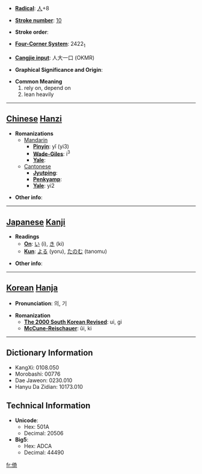 * '''[[Wiktionary:Chinese radical index| Radical]]''': [[Wiktionary:Chinese radical index 人|人]]+8

* '''[[Wiktionary:Chinese total strokes index|Stroke number]]''': [[Wiktionary:Chinese total strokes index 10|10]]

* '''Stroke order''': 

* '''[[Wiktionary:Chinese four corner index|Four-Corner System]]''': 2422<sub>1</sub>

* '''[[Wiktionary:Chinese Cangjie index|Cangjie input]]''': 人大一口 (OKMR)

* '''Graphical Significance and Origin''': 

* '''Common Meaning'''
*#rely on, depend on
*# lean heavily


----

== [[Chinese]] [[Hanzi]] ==

* '''Romanizations'''
** [[Mandarin]]
*** '''[[Pinyin]]''': yǐ (yi3)
*** '''[[Wade-Giles]]''': i<sup>3</sup>
*** '''[[Yale]]''': 
**[[Cantonese]]
***'''[[Jyutping]]''':
***'''[[Penkyamp]]''': 
***'''[[Yale]]''': yi2

* '''Other info''': 

----

== [[Japanese]] [[Kanji]] ==

* '''Readings'''
** '''[[On]]''': [[い]] (i), [[き]] (ki)
** '''[[Kun]]''': [[よる]] (yoru), [[たのむ]] (tanomu)

* '''Other info''':  

----

== [[Korean]] [[Hanja]] ==

* '''Pronunciation''': 의, 기

* '''Romanization'''
** '''[[The 2000 South Korean Revised Romanization|The 2000 South Korean Revised]]''': ui, gi
** '''[[McCune-Reischauer]]''': ŭi, ki

----

== Dictionary Information ==

* KangXi: 0108.050
* Morobashi: 00776
* Dae Jaweon: 0230.010
* Hanyu Da Zidian: 10173.010

== Technical Information ==

* '''Unicode''':
** Hex: 501A
** Decimal: 20506
* '''Big5''':
** Hex: ADCA
** Decimal: 44490

[[fr:倚]]